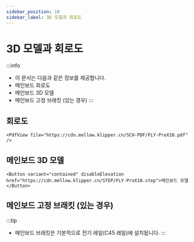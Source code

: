 ```yaml
---
sidebar_position: 10
sidebar_label: 3D 모델과 회로도
---
```




# 3D 모델과 회로도


:::info
* 이 문서는 다음과 같은 정보를 제공합니다.
* 메인보드 회로도
* 메인보드 3D 모델
* 메인보드 고정 브래킷 (있는 경우)
:::

## 회로도

    <PdfView file="https://cdn.mellow.klipper.cn/SCH-PDF/FLY-ProX10.pdf" />


## 메인보드 3D 모델

    <Button variant="contained" disableElevation href="https://cdn.mellow.klipper.cn/STEP/FLY-ProX10.step">메인보드 모델</Button>


## 메인보드 고정 브래킷 (있는 경우)

:::tip
* 메인보드 브래킷은 기본적으로 전기 레일(C45 레일)에 설치됩니다.
:::